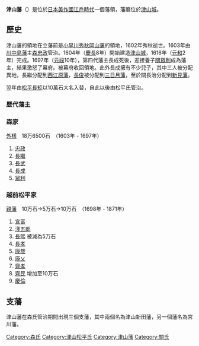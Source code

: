 '''津山藩'''（{{jpn|j=津山藩|hg=つやまはん|rm=Tsuyama han|f=y}}）是位於[[日本|日本]][[美作國|美作國]][[江戶時代|江戶時代]]一個藩領，藩廳位於[[津山城|津山城]]。

==歷史==
津山藩的領地在立藩前是[[小早川秀秋|小早川秀秋]][[岡山藩|岡山藩]]的領地，1602年秀秋逝世。1603年由[[川中島藩|川中島藩]]主[[森忠政|森忠政]]管治。1604年（[[慶長|慶長]]8年）開始建造[[津山城|津山城]]，1616年（[[元和_(日本)|元和]]2年）完成。1697年（[[元祿|元祿]]10年），第四代藩主長成死後，迎接養子[[關眾利|關眾利]]成為藩主，結果激怒了幕府。被幕府收回領地。此外長成擁有不少兒子，其中三人被分配異地，長繼分配到[[西江原藩|西江原藩]]，[[森長俊|長俊]]被分配到[[三日月藩|三日月藩]]，至於關長治分配到[[新見藩|新見藩]]。

翌年由[[松平長矩|松平長矩]]以10萬石大名入替，自此以後由松平氏管治。

===歷代藩主===
===森家===
[[外樣|外樣]]　18万6500石　（1603年 - 1697年）
#[[森忠政|忠政]]
#[[森長繼|長繼]]
#[[森長武|長武]]
#[[森長成|長成]]
#[[森眾利|眾利]]

===越前松平家===
[[親藩|親藩]]　10万石→5万石→10万石　（1698年 - 1871年）
#[[松平宣富|宣富]]
#[[松平淺五郎|淺五郎]]
#[[松平長熙|長熙]] 被減為5万石
#[[松平長孝|長孝]]
#[[松平康哉|康哉]]
#[[松平康乂|康乂]]
#[[松平齊孝|齊孝]] 
#[[松平齊民|齊民]] 增加至10万石
#[[松平慶倫|慶倫]]

==支藩==
津山藩在森氏管治期間出現三個支藩，其中兩個名為津山新田藩，另一個藩名為宮川藩。

{{DEFAULTSORT:Tsuyama-han}}
{{江戶時代的藩}}
[[Category:森氏|Category:森氏]]
[[Category:津山松平氏|Category:津山松平氏]]
[[Category:津山藩|Category:津山藩]]
[[Category:關氏|Category:關氏]]